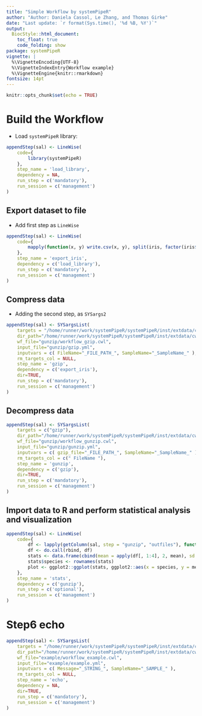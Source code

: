 ```yaml
---
title: "Simple Workflow by systemPipeR" 
author: "Author: Daniela Cassol, Le Zhang, and Thomas Girke"
date: "Last update: `r format(Sys.time(), '%d %B, %Y')`" 
output:
  BiocStyle::html_document:
    toc_float: true
    code_folding: show
package: systemPipeR
vignette: |
  %\VignetteEncoding{UTF-8}
  %\VignetteIndexEntry{Workflow example}
  %\VignetteEngine{knitr::rmarkdown}
fontsize: 14pt
---
```


```r
knitr::opts_chunk$set(echo = TRUE)
```

# Build the Workflow 

- Load `systemPipeR` library:

```r
appendStep(sal) <- LineWise(
    code={
        library(systemPipeR)
    },
    step_name = 'load_library',
    dependency = NA,
    run_step = c('mandatory'),
    run_session = c('management')
)
```



## Export dataset to file

- Add first step as `LineWise`

```r
appendStep(sal) <- LineWise(
    code={
        mapply(function(x, y) write.csv(x, y), split(iris, factor(iris$Species)), file.path("results", paste0(names(split(iris, factor(iris$Species))), ".csv")))
    },
    step_name = 'export_iris',
    dependency = c('load_library'),
    run_step = c('mandatory'),
    run_session = c('management')
)
```



## Compress data

- Adding the second step, as `SYSargs2` 

```r
appendStep(sal) <- SYSargsList(
    targets = "/home/runner/work/systemPipeR/systemPipeR/inst/extdata/cwl/gunzip/targets_gunzip.txt",
    dir_path="/home/runner/work/systemPipeR/systemPipeR/inst/extdata/cwl",
    wf_file="gunzip/workflow_gzip.cwl",
    input_file="gunzip/gzip.yml",
    inputvars = c( FileName="_FILE_PATH_", SampleName="_SampleName_" ),
    rm_targets_col = NULL,
    step_name = 'gzip',
    dependency = c('export_iris'),
    dir=TRUE,
    run_step = c('mandatory'),
    run_session = c('management')
)
```



## Decompress data

```r
appendStep(sal) <- SYSargsList(
    targets = c("gzip"),
    dir_path="/home/runner/work/systemPipeR/systemPipeR/inst/extdata/cwl",
    wf_file="gunzip/workflow_gunzip.cwl",
    input_file="gunzip/gunzip.yml",
    inputvars = c( gzip_file="_FILE_PATH_", SampleName="_SampleName_" ),
    rm_targets_col = c(" FileName "),
    step_name = 'gunzip',
    dependency = c('gzip'),
    dir=TRUE,
    run_step = c('mandatory'),
    run_session = c('management')
)
```



## Import data to R and perform statistical analysis and visualization 

```r
appendStep(sal) <- LineWise(
    code={
        df <- lapply(getColumn(sal, step = "gunzip", "outfiles"), function(x) read.delim(x, sep = ",")[-1])
        df <- do.call(rbind, df)
        stats <- data.frame(cbind(mean = apply(df[, 1:4], 2, mean), sd = apply(df[, 1:4], 2, sd)))
        stats$species <- rownames(stats)
        plot <- ggplot2::ggplot(stats, ggplot2::aes(x = species, y = mean, fill = species)) + ggplot2::geom_bar(stat = "identity", color = "black", position = ggplot2::position_dodge()) + ggplot2::geom_errorbar(ggplot2::aes(ymin = mean - sd, ymax = mean + sd), width = 0.2, position = ggplot2::position_dodge(0.9))
    },
    step_name = 'stats',
    dependency = c('gunzip'),
    run_step = c('optional'),
    run_session = c('management')
)
```


# Step6 echo
```r
appendStep(sal) <- SYSargsList(
    targets = "/home/runner/work/systemPipeR/systemPipeR/inst/extdata/cwl/example/targets_example.txt",
    dir_path="/home/runner/work/systemPipeR/systemPipeR/inst/extdata/cwl",
    wf_file="example/workflow_example.cwl",
    input_file="example/example.yml",
    inputvars = c( Message="_STRING_", SampleName="_SAMPLE_" ),
    rm_targets_col = NULL,
    step_name = 'echo',
    dependency = NA,
    dir=TRUE,
    run_step = c('mandatory'),
    run_session = c('management')
)
```



